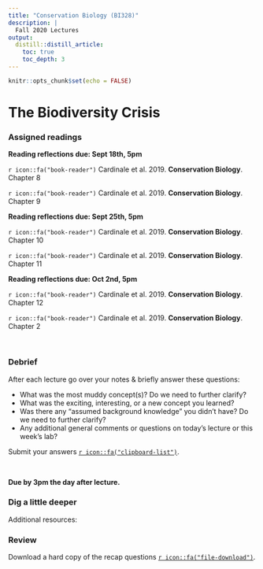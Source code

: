 ```yaml
---
title: "Conservation Biology (BI328)"
description: | 
  Fall 2020 Lectures
output:
  distill::distill_article:
    toc: true
    toc_depth: 3
---
```


```r

knitr::opts_chunk$set(echo = FALSE)

```

# The Biodiversity Crisis


### Assigned readings

**Reading reflections due: Sept 18th, 5pm**

`r icon::fa("book-reader")` Cardinale et al. 2019. **Conservation Biology**. Chapter 8

`r icon::fa("book-reader")` Cardinale et al. 2019. **Conservation Biology**. Chapter 9


**Reading reflections due: Sept 25th, 5pm**

`r icon::fa("book-reader")` Cardinale et al. 2019. **Conservation Biology**. Chapter 10

`r icon::fa("book-reader")` Cardinale et al. 2019. **Conservation Biology**. Chapter 11


**Reading reflections due: Oct 2nd, 5pm**

`r icon::fa("book-reader")` Cardinale et al. 2019. **Conservation Biology**. Chapter 12

`r icon::fa("book-reader")` Cardinale et al. 2019. **Conservation Biology**. Chapter 2

<br>


### Debrief

After each lecture go over your notes & briefly answer these questions:

*	What was the most muddy concept(s)? Do we need to further clarify?
*	What was the exciting, interesting, or a new concept you learned?
*	Was there any “assumed background knowledge” you didn’t have? Do we need to further clarify?
*	Any additional general comments or questions on today's lecture or this week’s lab?

Submit your answers [`r icon::fa("clipboard-list")`](https://docs.google.com/forms/d/e/1FAIpQLSf_wpIenOLXtsZ24-3Aa120mgZmN3ioZHVkA342ZCYOj5OQug/viewform?usp=sf_link).

<br>

**Due by 3pm the day after lecture.**



### Dig a little deeper

Additional resources:



### Review



Download a hard copy of the recap questions [`r icon::fa("file-download")`](/files/).
